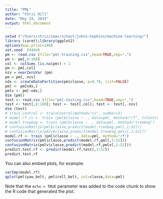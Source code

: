 ```yaml
---
title: "PML"
author: "Chris Hill"
date: "May 24, 2015"
output: html_document
---
```


```r
setwd ("/Users/chris/imac/school/johns-hopkins/machine-learning/")
library (caret);library(ggplot2)
options(max.print=100)
set.seed  (4444)
pm <- read.csv (file="pml-training.csv",head=TRUE,sep=",")
pm <- pm[,8:160]
col <- colSums (is.na(pm)) < 1
pm <- pm[,col]
nzv = nearZeroVar (pm)
pm = pm[,-nzv]
ndx <- createDataPartition(pm$classe, p=0.70, list=FALSE)
pml <- pm[ndx,]
pmlv <- pm[-ndx,]
dim (pml)
test <- read.csv (file="pml-testing.csv",head=TRUE,sep=",")
test <- test[,8:160]; test <- test[,col]; test <- test[,-nzv]
dim (test)
# train_control <- trainControl(method="cv", number=3)
# model.rf.cv <- train (pml$classe ~ ., data=pml, method="rf", trControl=train_control)
# model.treebag <- train (pml$classe ~ ., data=pml, method="treebag")
# confusionMatrix(pml$classe,predict(model.treebag,pml[,1:52]))
# confusionMatrix(pmlv$classe,predict(model.treebag,pmlv[,1:52]))
model.rf <- train (pml$classe ~ ., data=pml, method="rf")
confusionMatrix(pml$classe,predict(model.rf,pml[,1:52]))
confusionMatrix(pmlv$classe,predict(model.rf,pmlv[,1:52]))
predict.test.rf <- predict(model.rf,test[,1:52])
predict.test.rf

```

You can also embed plots, for example:

```r
varImp(model.rf)
qplot(pml$yaw_belt, pml$roll_belt, col=classe,data=pml)
```

Note that the `echo = TRUE` parameter was added to the code chunk to show the R code that generated the plot.
